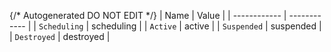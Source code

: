 {/* Autogenerated DO NOT EDIT  */}
| Name         | Value        |
| ------------ | ------------ |
| `Scheduling` | scheduling   |
| `Active`     | active       |
| `Suspended`  | suspended    |
| `Destroyed`  | destroyed    |